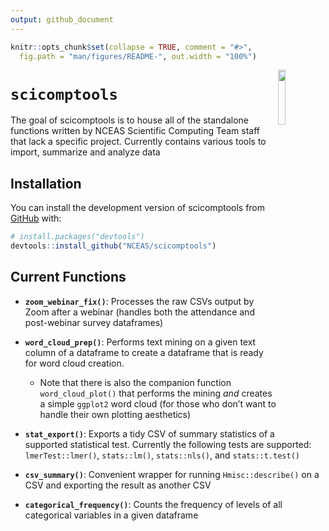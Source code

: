 ```yaml
---
output: github_document
---
```


<!-- README.md is generated from README.Rmd. Please edit that file -->

```r
knitr::opts_chunk$set(collapse = TRUE, comment = "#>",
  fig.path = "man/figures/README-", out.width = "100%")
```

<img src = "inst/images/scicomptools_hex.png" align = "right" width = "15%" />

# `scicomptools`

<!-- badges: start -->
<!-- badges: end -->

The goal of scicomptools is to house all of the standalone functions written by NCEAS Scientific Computing Team staff that lack a specific project. Currently contains various tools to import, summarize and analyze data

## Installation

You can install the development version of scicomptools from [GitHub](https://github.com/) with:

``` r
# install.packages("devtools")
devtools::install_github("NCEAS/scicomptools")
```

## Current Functions

-   **`zoom_webinar_fix()`**: Processes the raw CSVs output by Zoom after a webinar (handles both the attendance and post-webinar survey dataframes)

-   **`word_cloud_prep()`**: Performs text mining on a given text column of a dataframe to create a dataframe that is ready for word cloud creation.

    -   Note that there is also the companion function `word_cloud_plot()` that performs the mining *and* creates a simple `ggplot2` word cloud (for those who don't want to handle their own plotting aesthetics)

-   **`stat_export()`**: Exports a tidy CSV of summary statistics of a supported statistical test. Currently the following tests are supported: `lmerTest::lmer()`, `stats::lm()`, `stats::nls()`, and `stats::t.test()`

- **`csv_summary()`**: Convenient wrapper for running `Hmisc::describe()` on a CSV and exporting the result as another CSV

- **`categorical_frequency()`**: Counts the frequency of levels of all categorical variables in a given dataframe
